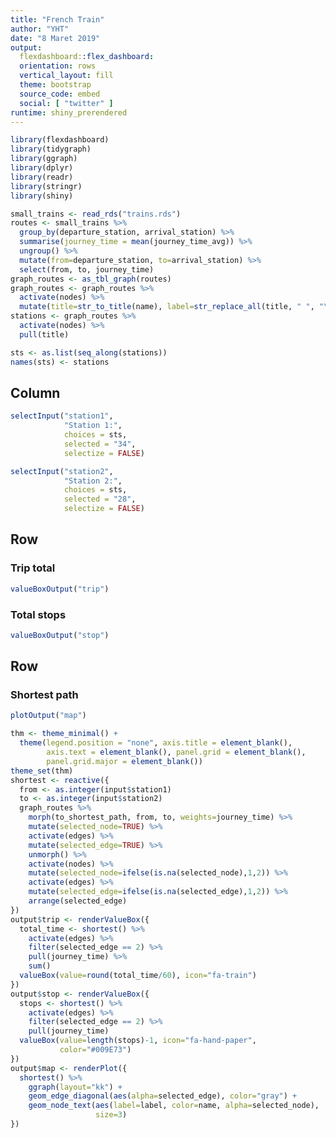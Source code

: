 ```yaml
---
title: "French Train"
author: "YHT"
date: "8 Maret 2019"
output:
  flexdashboard::flex_dashboard:
  orientation: rows
  vertical_layout: fill
  theme: bootstrap
  source_code: embed
  social: [ "twitter" ]
runtime: shiny_prerendered
---
```


```r
library(flexdashboard)
library(tidygraph)
library(ggraph)
library(dplyr)
library(readr)
library(stringr)
library(shiny)

small_trains <- read_rds("trains.rds")
routes <- small_trains %>% 
  group_by(departure_station, arrival_station) %>% 
  summarise(journey_time = mean(journey_time_avg)) %>% 
  ungroup() %>% 
  mutate(from=departure_station, to=arrival_station) %>% 
  select(from, to, journey_time)
graph_routes <- as_tbl_graph(routes)
graph_routes <- graph_routes %>% 
  activate(nodes) %>% 
  mutate(title=str_to_title(name), label=str_replace_all(title, " ", "\n"))
stations <- graph_routes %>% 
  activate(nodes) %>% 
  pull(title)

sts <- as.list(seq_along(stations))
names(sts) <- stations
```

Column  {.sidebar}
---------------------------------------------------------------------------

```r
selectInput("station1",
            "Station 1:",
            choices = sts,
            selected = "34",
            selectize = FALSE)
```

```r
selectInput("station2",
            "Station 2:",
            choices = sts,
            selected = "28",
            selectize = FALSE)
```

Row
---------------------------------------------------------------------------

### Trip total

```r
valueBoxOutput("trip")
```

### Total stops

```r
valueBoxOutput("stop")
```

Row
---------------------------------------------------------------------------

### Shortest path
    
```r
plotOutput("map")
```



```r
thm <- theme_minimal() +
  theme(legend.position = "none", axis.title = element_blank(),
        axis.text = element_blank(), panel.grid = element_blank(),
        panel.grid.major = element_blank())
theme_set(thm)
shortest <- reactive({
  from <- as.integer(input$station1)
  to <- as.integer(input$station2)
  graph_routes %>% 
    morph(to_shortest_path, from, to, weights=journey_time) %>% 
    mutate(selected_node=TRUE) %>% 
    activate(edges) %>% 
    mutate(selected_edge=TRUE) %>% 
    unmorph() %>% 
    activate(nodes) %>% 
    mutate(selected_node=ifelse(is.na(selected_node),1,2)) %>% 
    activate(edges) %>% 
    mutate(selected_edge=ifelse(is.na(selected_edge),1,2)) %>% 
    arrange(selected_edge)
})
output$trip <- renderValueBox({
  total_time <- shortest() %>% 
    activate(edges) %>% 
    filter(selected_edge == 2) %>% 
    pull(journey_time) %>% 
    sum()
  valueBox(value=round(total_time/60), icon="fa-train")
})
output$stop <- renderValueBox({
  stops <- shortest() %>% 
    activate(edges) %>% 
    filter(selected_edge == 2) %>% 
    pull(journey_time)
  valueBox(value=length(stops)-1, icon="fa-hand-paper",
           color="#009E73")
})
output$map <- renderPlot({
  shortest() %>% 
    ggraph(layout="kk") +
    geom_edge_diagonal(aes(alpha=selected_edge), color="gray") +
    geom_node_text(aes(label=label, color=name, alpha=selected_node),
                   size=3)
})
```